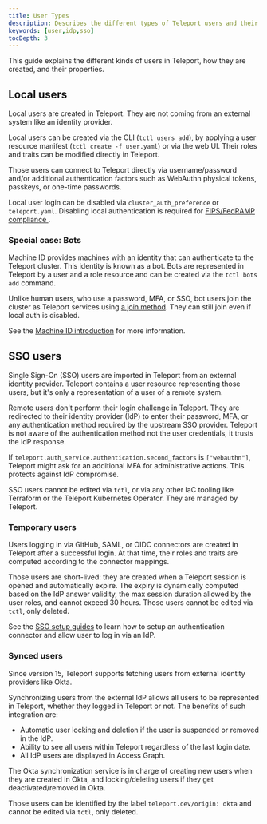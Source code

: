 ```yaml
---
title: User Types
description: Describes the different types of Teleport users and their properties.
keywords: [user,idp,sso]
tocDepth: 3
---
```


This guide explains the different kinds of users in Teleport, how they are
created, and their properties.

## Local users

Local users are created in Teleport. They are not coming from an
external system like an identity provider.

Local users can be created via the CLI (`tctl users add`), by applying a user
resource manifest (`tctl create -f user.yaml`) or via the web UI. Their roles
and traits can be modified directly in Teleport.

Those users can connect to Teleport directly via username/password and/or
additional authentication factors such as WebAuthn physical tokens, passkeys, or
one-time passwords.

Local user login can be disabled via `cluster_auth_preference` or `teleport.yaml`.
Disabling local authentication is required for [FIPS/FedRAMP compliance
](../zero-trust-access/compliance-frameworks/fedramp.mdx).

### Special case: Bots

Machine ID provides machines with an identity that can authenticate to the
Teleport cluster. This identity is known as a bot. Bots are represented in
Teleport by a user and a role resource and can be created via the
`tctl bots add` command.

Unlike human users, who use a password, MFA, or SSO, bot users join
the cluster as Teleport services using [a join method](./join-methods.mdx). They
can still join even if local auth is disabled. 

See the [Machine ID introduction](../machine-workload-identity/machine-id/introduction.mdx) for more information.

## SSO users

Single Sign-On (SSO) users are imported in Teleport from an external identity provider.
Teleport contains a user resource representing those users, but it's only a
representation of a user of a remote system.

Remote users don't perform their login challenge in Teleport. They are redirected
to their identity provider (IdP) to enter their password, MFA, or any
authentication method required by the upstream SSO provider. Teleport is not
aware of the authentication method not the user credentials, it trusts the IdP
response.

If `teleport.auth_service.authentication.second_factors` is `["webauthn"]`, Teleport
might ask for an additional MFA for administrative actions. This protects
against IdP compromise.

SSO users cannot be edited via `tctl`, or via any other IaC tooling like
Terraform or the Teleport Kubernetes Operator. They are managed by Teleport.

### Temporary users

Users logging in via GitHub, SAML, or OIDC connectors are created in Teleport
after a successful login. At that time, their roles and traits are computed
according to the connector mappings.

Those users are short-lived: they are created when a Teleport session is opened
and automatically expire. The expiry is dynamically computed based on the IdP
answer validity, the max session duration allowed by the user roles, and cannot
exceed 30 hours. Those users cannot be edited via `tctl`, only deleted.

See the [SSO setup guides](../zero-trust-access/sso/sso.mdx) to learn how to setup an
authentication connector and allow user to log in via an IdP.

### Synced users

Since version 15, Teleport supports fetching users from external identity
providers like Okta.

Synchronizing users from the external IdP allows all users to be represented in
Teleport, whether they logged in Teleport or not. The benefits of such
integration are:
- Automatic user locking and deletion if the user is suspended or removed in the
  IdP.
- Ability to see all users within Teleport regardless of the last login date.
- All IdP users are displayed in Access Graph.

The Okta synchronization service is in charge of creating new users when they
are created in Okta, and locking/deleting users if they get deactivated/removed
in Okta.

Those users can be identified by the label `teleport.dev/origin: okta` and
cannot be edited via `tctl`, only deleted.
